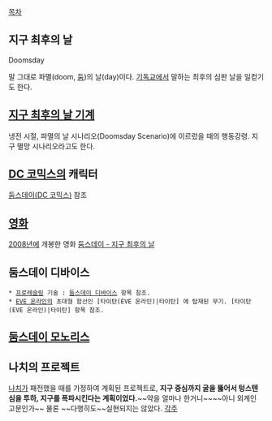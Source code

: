 [[목차]]
== 지구 최후의 날 ==
Doomsday

말 그대로 파멸(doom, [[둠]])의 날(day)이다. [[기독교]]에서 말하는 최후의 심판 날을 일컫기도 한다.

== [[지구 최후의 날 기계]] ==
냉전 시절, 파멸의 날 시나리오(Doomsday Scenario)에 이르렀을 때의 행동강령. 지구 멸망 시나리오라고도 한다.

== [[DC 코믹스]]의 캐릭터 ==
[[둠스데이(DC 코믹스)]] 참조

== [[영화]] ==
[[2008년]]에 개봉한 영화 [[둠스데이 - 지구 최후의 날]]

== 둠스데이 디바이스 ==
 * [[프로레슬링]] 기술 : [[둠스데이 디바이스]] 항목 참조.
 * [[EVE 온라인]]의 초대형 함선인 [타이탄(EVE 온라인)|타이탄] 에 탑재된 무기. [타이탄(EVE 온라인)|타이탄] 항목 참조.
== [[둠스데이 모노리스]] ==

== 나치의 프로젝트 ==
[[나치]]가 패전했을 때를 가정하여 계획된 프로젝트로, '''지구 중심까지 굴을 뚫어서 텅스텐심을 투하, 지구를 폭파시킨다는 계획이었다.'''~~약을 얼마나 한거니~~~~아니 외계인 고문인가~~ 물론 ~~다행히도~~실현되지는 않았다.
[[각주]]
